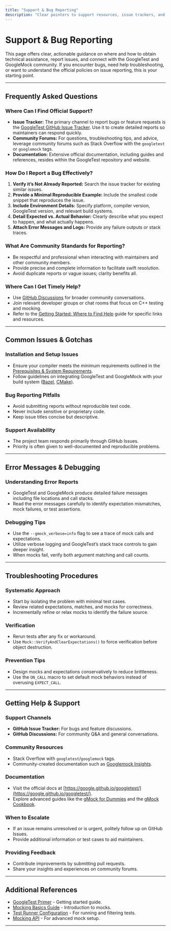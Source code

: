 ```yaml
---
title: "Support & Bug Reporting"
description: "Clear pointers to support resources, issue trackers, and official policies for reporting bugs or seeking technical assistance. Details on community standards and where to get timely help."
---
```


# Support & Bug Reporting

This page offers clear, actionable guidance on where and how to obtain technical assistance, report issues, and connect with the GoogleTest and GoogleMock community. If you encounter bugs, need help troubleshooting, or want to understand the official policies on issue reporting, this is your starting point.

---

## Frequently Asked Questions

### Where Can I Find Official Support?
- **Issue Tracker:** The primary channel to report bugs or feature requests is the [GoogleTest GitHub Issue Tracker](https://github.com/google/googletest/issues). Use it to create detailed reports so maintainers can respond quickly.
- **Community Forums:** For questions, troubleshooting tips, and advice, leverage community forums such as Stack Overflow with the `googletest` or `googlemock` tags.
- **Documentation:** Extensive official documentation, including guides and references, resides within the GoogleTest repository and website.

### How Do I Report a Bug Effectively?
1. **Verify it’s Not Already Reported:** Search the issue tracker for existing similar issues.
2. **Provide a Minimal Reproducible Example:** Include the smallest code snippet that reproduces the issue.
3. **Include Environment Details:** Specify platform, compiler version, GoogleTest version, and relevant build systems.
4. **Detail Expected vs. Actual Behavior:** Clearly describe what you expect to happen, and what actually happens.
5. **Attach Error Messages and Logs:** Provide any failure outputs or stack traces.

### What Are Community Standards for Reporting?
- Be respectful and professional when interacting with maintainers and other community members.
- Provide precise and complete information to facilitate swift resolution.
- Avoid duplicate reports or vague issues; clarity benefits all.

### Where Can I Get Timely Help?
- Use [GitHub Discussions](https://github.com/google/googletest/discussions) for broader community conversations.
- Join relevant developer groups or chat rooms that focus on C++ testing and mocking.
- Refer to the [Getting Started: Where to Find Help](https://github.com/google/googletest/tree/main/docs/getting-started/troubleshooting-faq/where-to-find-help.mdx) guide for specific links and resources.

---

## Common Issues & Gotchas

### Installation and Setup Issues
- Ensure your compiler meets the minimum requirements outlined in the [Prerequisites & System Requirements](https://github.com/google/googletest/tree/main/getting-started/prep-requirements-installation/prerequisites-requirements.mdx).
- Follow guidelines on integrating GoogleTest and GoogleMock with your build system ([Bazel](https://github.com/google/googletest/tree/main/guides/integration-and-best-practices/build-system-integration.mdx), [CMake](https://github.com/google/googletest/tree/main/guides/integration-and-best-practices/build-system-integration.mdx)).

### Bug Reporting Pitfalls
- Avoid submitting reports without reproducible test code.
- Never include sensitive or proprietary code.
- Keep issue titles concise but descriptive.

### Support Availability
- The project team responds primarily through GitHub Issues.
- Priority is often given to well-documented and reproducible problems.

---

## Error Messages & Debugging

### Understanding Error Reports
- GoogleTest and GoogleMock produce detailed failure messages including file locations and call stacks.
- Read the error messages carefully to identify expectation mismatches, mock failures, or test assertions.

### Debugging Tips
- Use the `--gmock_verbose=info` flag to see a trace of mock calls and expectations.
- Utilize verbose logging and GoogleTest’s stack trace controls to gain deeper insight.
- When mocks fail, verify both argument matching and call counts.

---

## Troubleshooting Procedures

### Systematic Approach
- Start by isolating the problem with minimal test cases.
- Review related expectations, matches, and mocks for correctness.
- Incrementally refine or relax mocks to identify the failure source.

### Verification
- Rerun tests after any fix or workaround.
- Use `Mock::VerifyAndClearExpectations()` to force verification before object destruction.

### Prevention Tips
- Design mocks and expectations conservatively to reduce brittleness.
- Use the `ON_CALL` macro to set default mock behaviors instead of overusing `EXPECT_CALL`.

---

## Getting Help & Support

### Support Channels
- **GitHub Issue Tracker:** For bugs and feature discussions.
- **GitHub Discussions:** For community Q&A and general conversations.

### Community Resources
- Stack Overflow with `googletest`/`googlemock` tags.
- Community-created documentation such as [Googlemock Insights](https://github.com/ElectricRCAircraftGuy/eRCaGuy_dotfiles/blob/master/googletest/insights.md).

### Documentation
- Visit the official docs at [https://google.github.io/googletest/](https://google.github.io/googletest/).
- Explore advanced guides like the [gMock for Dummies](https://google.github.io/googletest/gmock_for_dummies.html) and the [gMock Cookbook](https://google.github.io/googletest/gmock_cook_book.html).

### When to Escalate
- If an issue remains unresolved or is urgent, politely follow up on GitHub Issues.
- Provide additional information or test cases to aid maintainers.

### Providing Feedback
- Contribute improvements by submitting pull requests.
- Share your insights and experiences on community forums.

---

## Additional References

- [GoogleTest Primer](https://google.github.io/googletest/primer.html) - Getting started guide.
- [Mocking Basics Guide](https://google.github.io/googletest/gmock_for_dummies.html) - Introduction to mocks.
- [Test Runner Configuration](https://google.github.io/googletest/reference/core-testing-api/test-runner-configuration.html) - For running and filtering tests.
- [Mocking API](https://google.github.io/googletest/reference/mocking-api/creating-mock-objects.html) - For advanced mock setup.

---